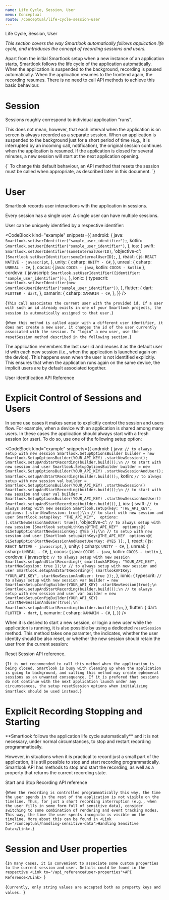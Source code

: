 ```yaml
---
name: Life Cycle, Session, User
menu: Conceptual
route: /conceptual/life-cycle-session-user
---
```



<TextBlock kind='title'>Life Cycle, Session, User</TextBlock>

*This section covers the way Smartlook automatically follows application life cycle, and introduces the concept of recording sessions and users.*

Apart from the initial Smartlook setup when a new instance of an application starts, Smartlook follows the life cycle of the application automatically. When the application is suspended to the background, recording is paused automatically. When the application resumes to the frontend again, the recording resumes. There is no need to call API methods to achieve this basic behaviour.

# Session 
Sessions roughly correspond to individual application “runs”.

This does not mean, however, that each interval when the application is on screen is always recorded as a separate session. When an application is suspended to the background just for a short period of time (e.g., it is interrupted by an incoming call, notification), the original session continues when the application is resumed. If the application is closed for several minutes, a new session will start at the next application opening.

<TextBlock kind="important">
{`
To change this default behaviour, an API method that resets the session must be called when appropriate, as described later in this document.
`}
</TextBlock>

# User

Smartlook records user interactions with the application in sessions.

Every session has a single user. A single user can have multiple sessions.

User can be uniquely identified by a respective identifier:

<CodeBlock kind="example"
  snippets={{
    android: {
      java: `
Smartlook.setUserIdentifier("sample_user_identifier");
      `,
    kotlin: `
Smartlook.setUserIdentifier("sample_user_identifier")
      `,
    },
    ios: {
      swift: `
Smartlook.setUserIdentifier(someInternalUserID)
      `,
      'objective-c': `
[Smartlook setUserIdentifier:someInternalUserID];
      `,
    },
    react: {
      js: `
REACT NATIVE - javascript
`,
    },
    unity: {
      csharp: `
UNITY - C#
`,
    },
    unreal: {
      csharp: `
UNREAL - C#
      `,
    },
    cocos: {
      java: `
COCOS - java
      `,
      kotlin: `
COCOS - kotlin
      `
   },
   cordova: {
      javascript: `
Smartlook.setUserIdentifier({identifier: "sample_user_identifier"});
    `,
    },
    ionic: { 
      typescrit: `
smartlook.setUserIdentifier(new SmartlookUserIdentifier("sample_user_identifier"))
      `,
    },
   flutter: {
      dart: `
FLUTTER - dart
   `,
   },
xamarin: {
      csharp: `
XAMARIN - C#
      `,
    },
  }}
/>


<TextBlock kind="note">{`
This call associates the current user with the provided id. If a user with such an id already exists in one of your Smartlook projects, the session is automatically assigned to that user.
`}</TextBlock>


<TextBlock kind="important">{`
When this method is called again with a different user identifier, it does not create a new user, it changes the id of the user currently associated with the session. To “login” a new user, use the resetSession method described in the following section.
`}</TextBlock>

The application remembers the last user id and reuses it as the default user id with each new session (i.e., when the application is launched again on the device). This happens even when the user is not identified explicitly. This ensures that when the application runs again on the same device, the implicit users are by default associated together.

<Link to="/api_reference#user-identification">User identification API Reference</Link>


# Explicit Control of Sessions and Users 

In some use cases it makes sense to explicitly control the session and users flow. For example, when a device with an application is shared among many users. In these cases the application should always start with a fresh session (or user). To do so, use one of the following setup option:

<CodeBlock kind="example"
  snippets={{
    android: {
      java: `
// to always setup with new session
Smartlook.SetupOptionsBuilder builder = new Smartlook.SetupOptionsBuilder(YOUR_API_KEY)
        .startNewSession();
Smartlook.setupAndStartRecording(builder.build());\n
// to start with new session and user
Smartlook.SetupOptionsBuilder builder = new Smartlook.SetupOptionsBuilder(YOUR_API_KEY)
        .startNewSessionAndUser();
Smartlook.setupAndStartRecording(builder.build());
      `,
    kotlin: `
// to always setup with new session
val builder = Smartlook.SetupOptionsBuilder(YOUR_API_KEY)
        .startNewSession()
Smartlook.setupAndStartRecording(builder.build());\n
// to start with new session and user
val builder = Smartlook.SetupOptionsBuilder(YOUR_API_KEY)
        .startNewSessionAndUser()
Smartlook.setupAndStartRecording(builder.build())
      `,
    },
    ios: {
      swift: `
// to always setup with new session
Smartlook.setup(key: "THE_API_KEY", 
                options: [.startNewSession: true])\\n
// to start with new session and user
Smartlook.setup(key: "THE_API_KEY", 
                options: [.startNewSessionAndUser: true])
      `,
      'objective-c': `
// to always setup with new session
[Smartlook setupWithKey:@"THE_API_KEY" 
                options:@{
                     SLSetupOptionStartNewSessionKey: @YES
                }];\\n
// to setup with new session and user
[Smartlook setupWithKey:@THE_API_KEY 
                options:@{
                     SLSetupOptionStartNewSessionAndResetUserKey: @YES
                }];
      `,
    },
    react: {
      js: `
REACT NATIVE - javascript
`,
    },
    unity: {
      csharp: `
UNITY - C#
`,
    },
    unreal: {
      csharp: `
UNREAL - C#
      `,
    },
    cocos: {
      java: `
COCOS - java
      `,
      kotlin: `
COCOS - kotlin
      `
   },
   cordova: {
      javascript: `
// to always setup with new session
Smartlook.setupAndStartRecording({
  smartlookAPIKey: "YOUR_API_KEY",
  startNewSession: true
});\n
// to always setup with new session and user
Smartlook.setupAndStartRecording({
  smartlookAPIKey: "YOUR_API_KEY",
  startNewSessionAndUser: true
});
    `,
    },
    ionic: { 
      typescrit: `
// to always setup with new session
var builder = new SmartlookSetupConfigBuilder(YOUR_API_KEY)
        .startNewSession(true);\n
Smartlook.setupAndStartRecording(builder.build());\n
// to always setup with new session and user
var builder = new SmartlookSetupConfigBuilder(YOUR_API_KEY)
        .startNewSessionAnduser(true);\n
Smartlook.setupAndStartRecording(builder.build());\n
      `,
    },
   flutter: {
      dart: `
FLUTTER - dart
   `,
   },
xamarin: {
      csharp: `
XAMARIN - C#
      `,
    },
  }}
/>


When it is desired to start a new session, or login a new user while the application is running, it is also possible by using a dediceted `resetSession` method. This method takes one paramter, the indicates, whether the user identity should be also reset, or whether the new session should retain the user from the current session: 

<Link to="/api_reference#reset-session">Reset Session API reference</Link>.

<TextBlock kind="important">{`
It is not recommended to call this method when the application is being closed. Smartlook is busy with cleaning up when the application is going to background, and calling this method may create ephemeral sessions as an unwanted consequence. If it is prefered that sessions do not continue with the next application launch under any circumstances, the setup resetSession options when initializing Smartlook should be used instead.
`}</TextBlock>

# Explicit Recording Stopping and Starting

<TextBlock kind="important">
**Smartlook follows the application life cycle automatically** and it is not necessary, under normal circumstances, to stop and restart recording programmatically. 
</TextBlock>

However, in situations when it is practical to record just a small part of the application, it is still possible to stop and start recording programmatically. Smartlook API has methods to stop and start the recording, as well as a property that returns the current recording state.

<Link to="/api_reference#start-and-stop-recording">Start and Stop Recording API reference</Link>

<TextBlock kind="note">{`
When the recording is controlled programmatically this way, the time the user spends in the rest of the application is not visible on the timeline. Thus, for just a short recording interruption (e.g., when the user fills in some form full of sensitive data), consider switching to some combination of rendering and event tracking modes. This way, the time the user spents incognito is visible on the timeline. More about this can be found in <Link to="/conceptual/handling-sensitive-data">Handling Sensitive Data</Link>.
`}</TextBlock>

# Session and User properties

<TextBlock>{`
In many cases, it is convenient to associate some custom properties to the current session and user. Details could be found in the respective <Link to="/api_reference#user-properties">API Reference</Link> 
`}</TextBlock>

<TextBlock kind="note">{`
Currently, only string values are accepted both as property keys and values. 
`}</TextBlock>
